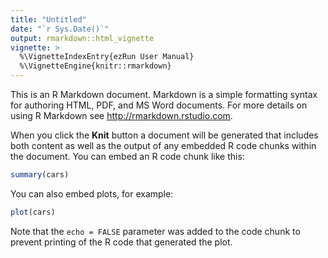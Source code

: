 ```yaml
---
title: "Untitled"
date: "`r Sys.Date()`"
output: rmarkdown::html_vignette
vignette: >
  %\VignetteIndexEntry{ezRun User Manual}
  %\VignetteEngine{knitr::rmarkdown}
---
```


This is an R Markdown document. Markdown is a simple formatting syntax for authoring HTML, PDF, and MS Word documents. For more details on using R Markdown see <http://rmarkdown.rstudio.com>.

When you click the **Knit** button a document will be generated that includes both content as well as the output of any embedded R code chunks within the document. You can embed an R code chunk like this:

```r
summary(cars)
```

You can also embed plots, for example:

```r
plot(cars)
```

Note that the `echo = FALSE` parameter was added to the code chunk to prevent printing of the R code that generated the plot.
